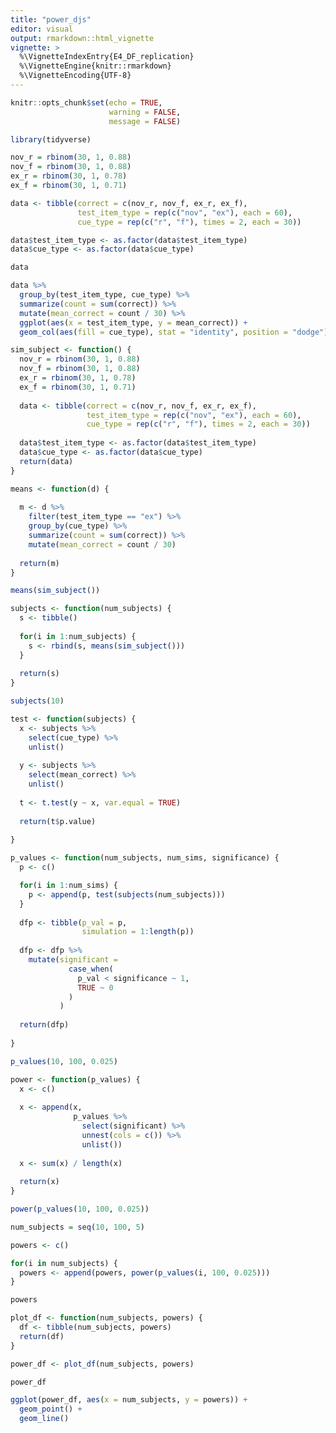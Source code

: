 ```yaml
---
title: "power_djs"
editor: visual
output: rmarkdown::html_vignette
vignette: >
  %\VignetteIndexEntry{E4_DF_replication}
  %\VignetteEngine{knitr::rmarkdown}
  %\VignetteEncoding{UTF-8}
---
```


```r
knitr::opts_chunk$set(echo = TRUE,
                      warning = FALSE,
                      message = FALSE)
```

```r
library(tidyverse)
```

```r
nov_r = rbinom(30, 1, 0.88)
nov_f = rbinom(30, 1, 0.88)
ex_r = rbinom(30, 1, 0.78)
ex_f = rbinom(30, 1, 0.71)

data <- tibble(correct = c(nov_r, nov_f, ex_r, ex_f),
               test_item_type = rep(c("nov", "ex"), each = 60),
               cue_type = rep(c("r", "f"), times = 2, each = 30))

data$test_item_type <- as.factor(data$test_item_type)
data$cue_type <- as.factor(data$cue_type)

data

data %>%
  group_by(test_item_type, cue_type) %>%
  summarize(count = sum(correct)) %>%
  mutate(mean_correct = count / 30) %>%
  ggplot(aes(x = test_item_type, y = mean_correct)) +
  geom_col(aes(fill = cue_type), stat = "identity", position = "dodge")
```

```r
sim_subject <- function() {
  nov_r = rbinom(30, 1, 0.88)
  nov_f = rbinom(30, 1, 0.88)
  ex_r = rbinom(30, 1, 0.78)
  ex_f = rbinom(30, 1, 0.71)
  
  data <- tibble(correct = c(nov_r, nov_f, ex_r, ex_f),
                 test_item_type = rep(c("nov", "ex"), each = 60),
                 cue_type = rep(c("r", "f"), times = 2, each = 30))
  
  data$test_item_type <- as.factor(data$test_item_type)
  data$cue_type <- as.factor(data$cue_type)
  return(data)
}

```

```r
means <- function(d) {
  
  m <- d %>%
    filter(test_item_type == "ex") %>%
    group_by(cue_type) %>%
    summarize(count = sum(correct)) %>%
    mutate(mean_correct = count / 30)
  
  return(m)
}
```

```r
means(sim_subject())
```

```r
subjects <- function(num_subjects) {
  s <- tibble()
  
  for(i in 1:num_subjects) {
    s <- rbind(s, means(sim_subject()))
  }
  
  return(s)
}
```

```r
subjects(10)
```

```r
test <- function(subjects) {
  x <- subjects %>%
    select(cue_type) %>%
    unlist()
  
  y <- subjects %>%
    select(mean_correct) %>%
    unlist()
  
  t <- t.test(y ~ x, var.equal = TRUE)
  
  return(t$p.value)
  
}
```

```r
p_values <- function(num_subjects, num_sims, significance) {
  p <- c()

  for(i in 1:num_sims) {
    p <- append(p, test(subjects(num_subjects)))
  }
  
  dfp <- tibble(p_val = p, 
                simulation = 1:length(p))
  
  dfp <- dfp %>%
    mutate(significant =
             case_when(
               p_val < significance ~ 1,
               TRUE ~ 0
             )
           )
    
  return(dfp)
  
}

```

```r
p_values(10, 100, 0.025)
```

```r
power <- function(p_values) {
  x <- c()
  
  x <- append(x, 
              p_values %>%
                select(significant) %>%
                unnest(cols = c()) %>%
                unlist())
  
  x <- sum(x) / length(x)
  
  return(x)
}
```

```r
power(p_values(10, 100, 0.025))
```

```r
num_subjects = seq(10, 100, 5)

powers <- c()

for(i in num_subjects) {
  powers <- append(powers, power(p_values(i, 100, 0.025)))
}
```

```r
powers
```

```r
plot_df <- function(num_subjects, powers) {
  df <- tibble(num_subjects, powers)
  return(df)
}
```

```r
power_df <- plot_df(num_subjects, powers)

power_df

ggplot(power_df, aes(x = num_subjects, y = powers)) +
  geom_point() +
  geom_line()
```


